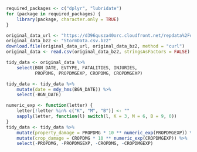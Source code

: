 
```r
required_packages <- c("dplyr", "lubridate")
for (package in required_packages) {
    library(package, character.only = TRUE)
}
```

```r
original_data_url <- "https://d396qusza40orc.cloudfront.net/repdata%2Fdata%2FStormData.csv.bz2"
original_data_bz2 <- "StormData.csv.bz2"
download.file(original_data_url, original_data_bz2, method = "curl")
original_data <- read.csv(original_data_bz2, stringsAsFactors = FALSE)
```

```r
tidy_data <- original_data %>%
    select(BGN_DATE, EVTYPE, FATALITIES, INJURIES, 
           PROPDMG, PROPDMGEXP, CROPDMG, CROPDMGEXP)
```

```r
tidy_data <- tidy_data %>%
    mutate(date = mdy_hms(BGN_DATE)) %>%
    select(-BGN_DATE)
```

```r
numeric_exp <- function(letter) {
    letter[!letter %in% c("K", "M", "B")] <- ""
    sapply(letter, function(l) switch(l, K = 3, M = 6, B = 9, 0))
}
tidy_data <- tidy_data %>%
    mutate(property_damage = PROPDMG * 10 ** numeric_exp(PROPDMGEXP)) %>%
    mutate(crop_damage = CROPDMG * 10 ** numeric_exp(CROPDMGEXP)) %>%
    select(-PROPDMG, -PROPDMGEXP, -CROPDMG, -CROPDMGEXP)
```

